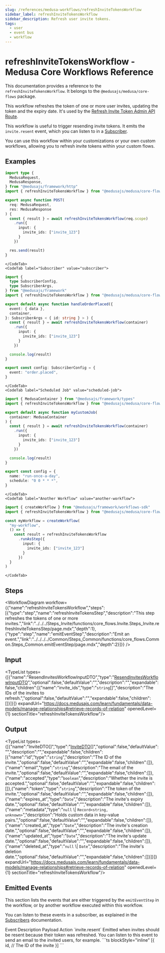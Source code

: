 ```yaml
---
slug: /references/medusa-workflows/refreshInviteTokensWorkflow
sidebar_label: refreshInviteTokensWorkflow
sidebar_description: Refresh user invite tokens.
tags:
  - user
  - event bus
  - workflow
---
```



# refreshInviteTokensWorkflow - Medusa Core Workflows Reference

This documentation provides a reference to the `refreshInviteTokensWorkflow`. It belongs to the `@medusajs/medusa/core-flows` package.

This workflow refreshes the token of one or more user invites, updating the
token and the expiry date. It's used by the
[Refresh Invite Token Admin API Route](https://docs.medusajs.com/api/admin#invites\_postinvitesidresend).

This workflow is useful to trigger resending invite tokens. It emits the `invite.resent` event,
which you can listen to in a [Subscriber](https://docs.medusajs.com/learn/fundamentals/events-and-subscribers).

You can use this workflow within your customizations or your own custom workflows, allowing you to
refresh invite tokens within your custom flows.

<SourceCodeLink link="https://github.com/medusajs/medusa/blob/a503bbe5963f95710f599c466dfb2c3956914e06/packages/core/core-flows/src/invite/workflows/refresh-invite-tokens.ts#L37" />

## Examples

<CodeTabs group="workflow-exection">
    <CodeTab label="API Route" value="api-route">
    
```ts title="src/api/workflow/route.ts"
import type {
  MedusaRequest,
  MedusaResponse,
} from "@medusajs/framework/http"
import { refreshInviteTokensWorkflow } from "@medusajs/medusa/core-flows"

export async function POST(
  req: MedusaRequest,
  res: MedusaResponse
) {
  const { result } = await refreshInviteTokensWorkflow(req.scope)
    .run({
      input: {
        invite_ids: ["invite_123"]
      }
    })

  res.send(result)
}
```

    </CodeTab>
    <CodeTab label="Subscriber" value="subscriber">
    
```ts title="src/subscribers/order-placed.ts"
import {
  type SubscriberConfig,
  type SubscriberArgs,
} from "@medusajs/framework"
import { refreshInviteTokensWorkflow } from "@medusajs/medusa/core-flows"

export default async function handleOrderPlaced({
  event: { data },
  container,
}: SubscriberArgs < { id: string } > ) {
  const { result } = await refreshInviteTokensWorkflow(container)
    .run({
      input: {
        invite_ids: ["invite_123"]
      }
    })

  console.log(result)
}

export const config: SubscriberConfig = {
  event: "order.placed",
}
```

    </CodeTab>
    <CodeTab label="Scheduled Job" value="scheduled-job">
    
```ts title="src/jobs/message-daily.ts"
import { MedusaContainer } from "@medusajs/framework/types"
import { refreshInviteTokensWorkflow } from "@medusajs/medusa/core-flows"

export default async function myCustomJob(
  container: MedusaContainer
) {
  const { result } = await refreshInviteTokensWorkflow(container)
    .run({
      input: {
        invite_ids: ["invite_123"]
      }
    })

  console.log(result)
}

export const config = {
  name: "run-once-a-day",
  schedule: "0 0 * * *",
}
```

    </CodeTab>
    <CodeTab label="Another Workflow" value="another-workflow">
    
```ts title="src/workflows/my-workflow.ts"
import { createWorkflow } from "@medusajs/framework/workflows-sdk"
import { refreshInviteTokensWorkflow } from "@medusajs/medusa/core-flows"

const myWorkflow = createWorkflow(
  "my-workflow",
  () => {
    const result = refreshInviteTokensWorkflow
      .runAsStep({
        input: {
          invite_ids: ["invite_123"]
        }
      })
  }
)
```

    </CodeTab>
  </CodeTabs>

## Steps

<WorkflowDiagram workflow={{"name":"refreshInviteTokensWorkflow","steps":[{"type":"step","name":"refreshInviteTokensStep","description":"This step refreshes the tokens of one or more invites.","link":"../../../Steps_Invite/functions/core_flows.Invite.Steps_Invite.refreshInviteTokensStep/page.mdx","depth":1},{"type":"step","name":"emitEventStep","description":"Emit an event.","link":"../../../../Common/Steps_Common/functions/core_flows.Common.Steps_Common.emitEventStep/page.mdx","depth":2}]}} />

## Input

<TypeList types={[{"name":"ResendInvitesWorkflowInputDTO","type":"[ResendInvitesWorkflowInputDTO](../../../../../types/WorkflowTypes/InviteWorkflow/interfaces/types.WorkflowTypes.InviteWorkflow.ResendInvitesWorkflowInputDTO/page.mdx)","optional":false,"defaultValue":"","description":"","expandable":false,"children":[{"name":"invite_ids","type":"`string`[]","description":"The IDs of the invites to refresh.","optional":false,"defaultValue":"","expandable":false,"children":[]}]}]} expandUrl="https://docs.medusajs.com/learn/fundamentals/data-models/manage-relationships#retrieve-records-of-relation" openedLevel={1} sectionTitle="refreshInviteTokensWorkflow"/>

## Output

<TypeList types={[{"name":"InviteDTO[]","type":"[InviteDTO](../../../../../user/interfaces/user.InviteDTO/page.mdx)[]","optional":false,"defaultValue":"","description":"","expandable":false,"children":[{"name":"id","type":"`string`","description":"The ID of the invite.","optional":false,"defaultValue":"","expandable":false,"children":[]},{"name":"email","type":"`string`","description":"The email of the invite.","optional":false,"defaultValue":"","expandable":false,"children":[]},{"name":"accepted","type":"`boolean`","description":"Whether the invite is accepted.","optional":false,"defaultValue":"","expandable":false,"children":[]},{"name":"token","type":"`string`","description":"The token of the invite.","optional":false,"defaultValue":"","expandable":false,"children":[]},{"name":"expires_at","type":"`Date`","description":"The invite's expiry date.","optional":false,"defaultValue":"","expandable":false,"children":[]},{"name":"metadata","type":"`null` \\| `Record<string, unknown>`","description":"Holds custom data in key-value pairs.","optional":false,"defaultValue":"","expandable":false,"children":[]},{"name":"created_at","type":"`Date`","description":"The invite's creation date.","optional":false,"defaultValue":"","expandable":false,"children":[]},{"name":"updated_at","type":"`Date`","description":"The invite's update date.","optional":false,"defaultValue":"","expandable":false,"children":[]},{"name":"deleted_at","type":"`null` \\| `Date`","description":"The invite's deletion date.","optional":false,"defaultValue":"","expandable":false,"children":[]}]}]} expandUrl="https://docs.medusajs.com/learn/fundamentals/data-models/manage-relationships#retrieve-records-of-relation" openedLevel={1} sectionTitle="refreshInviteTokensWorkflow"/>

## Emitted Events

This section lists the events that are either triggered by the `emitEventStep` in the workflow, or by another workflow executed within this workflow.

You can listen to these events in a subscriber, as explained in the [Subscribers](https://docs.medusajs.com/learn/fundamentals/events-and-subscribers) documentation.

<Table>
  <Table.Header>
    <Table.Row>
      <Table.HeaderCell>
Event
</Table.HeaderCell>
      <Table.HeaderCell>
Description
</Table.HeaderCell>
      <Table.HeaderCell>
Payload
</Table.HeaderCell>
      <Table.HeaderCell>
Action
</Table.HeaderCell>
    </Table.Row>
  </Table.Header>
  <Table.Body>
    <Table.Row>
      <Table.Cell>
`invite.resent`
</Table.Cell>
      <Table.Cell>
Emitted when invites should be resent because their token was
refreshed. You can listen to this event to send an email to the invited users,
for example.
</Table.Cell>
      <Table.Cell>
```ts blockStyle="inline"
[{
  id, // The ID of the invite
}]
```
</Table.Cell>
      <Table.Cell>
<CopyGeneratedSnippetButton tooltipText="Copy subscriber for event" type="subscriber" options={{
        event: "invite.resent",
        payload: `\`\`\`ts
[{
  id, // The ID of the invite
}]
\`\`\``
        }}/>
</Table.Cell>
    </Table.Row>
  </Table.Body>
</Table>
